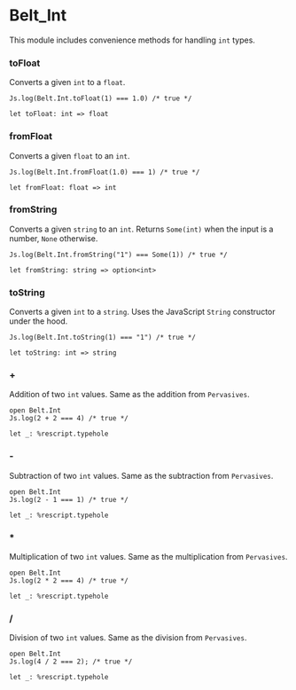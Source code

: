 # Belt_Int

<Intro>

This module includes convenience methods for handling `int` types.

</Intro>


### toFloat
Converts a given `int` to a `float`.

  ```res example
  Js.log(Belt.Int.toFloat(1) === 1.0) /* true */
  ```

```res sig
let toFloat: int => float
```

### fromFloat
Converts a given `float` to an `int`.

  ```res example
  Js.log(Belt.Int.fromFloat(1.0) === 1) /* true */
  ```

```res sig
let fromFloat: float => int
```

### fromString
Converts a given `string` to an `int`. Returns `Some(int)` when the input is a number, `None` otherwise.

  ```res example
  Js.log(Belt.Int.fromString("1") === Some(1)) /* true */
  ```

```res sig
let fromString: string => option<int>
```

### toString
Converts a given `int` to a `string`. Uses the JavaScript `String` constructor under the hood.

  ```res example
  Js.log(Belt.Int.toString(1) === "1") /* true */
  ```

```res sig
let toString: int => string
```

### +
Addition of two `int` values. Same as the addition from `Pervasives`.

  ```res example
  open Belt.Int
  Js.log(2 + 2 === 4) /* true */
  ```

```res sig
let _: %rescript.typehole
```

### -
Subtraction of two `int` values. Same as the subtraction from `Pervasives`.

  ```res example
  open Belt.Int
  Js.log(2 - 1 === 1) /* true */
  ```

```res sig
let _: %rescript.typehole
```

### *
Multiplication of two `int` values. Same as the multiplication from `Pervasives`.

  ```res example
  open Belt.Int
  Js.log(2 * 2 === 4) /* true */
  ```

```res sig
let _: %rescript.typehole
```

### /
Division of two `int` values. Same as the division from `Pervasives`.

  ```res example
  open Belt.Int
  Js.log(4 / 2 === 2); /* true */
  ```

```res sig
let _: %rescript.typehole
```
